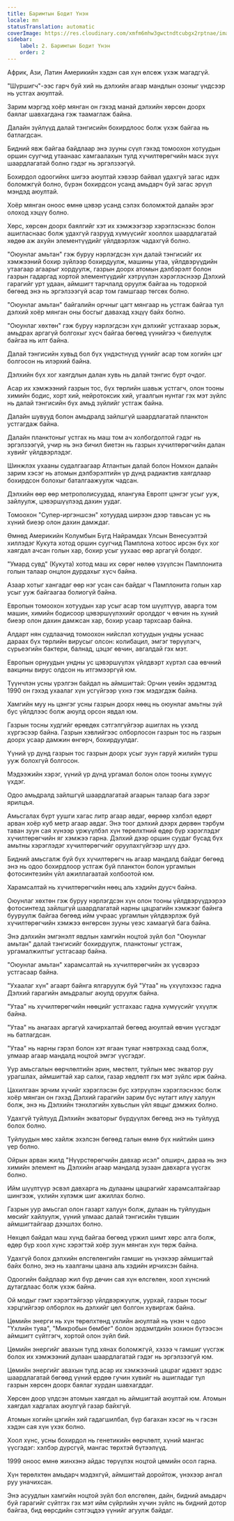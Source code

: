 ```yaml
---
title: Баримтын Бодит Үнэн
locale: mn
statusTranslation: automatic
coverImage: https://res.cloudinary.com/xmfm6mhw3gwctndtcubgx2rptnae/image/upload/v1741354419/small_cover_la_gran_rebelion_28716e29d2.webp
sidebar:
    label: 2. Баримтын Бодит Үнэн
    order: 2
---
```

Африк, Ази, Латин Америкийн хэдэн сая хүн өлсөж үхэж магадгүй.

"Шүршигч"-ээс гарч буй хий нь дэлхийн агаар мандлын озоныг үндсээр нь устгах аюултай.

Зарим мэргэд хоёр мянган он гэхэд манай дэлхийн хөрсөн доорх баялаг шавхагдана гэж таамаглаж байна.

Далайн зүйлүүд далай тэнгисийн бохирдлоос болж үхэж байгаа нь батлагдсан.

Бидний явж байгаа байдлаар энэ зууны сүүл гэхэд томоохон хотуудын оршин суугчид утаанаас хамгаалахын тулд хүчилтөрөгчийн маск зүүх шаардлагатай болно гэдэг нь эргэлзээгүй.

Бохирдол одоогийнх шигээ аюултай хэвээр байвал удахгүй загас идэх боломжгүй болно, бүрэн бохирдсон усанд амьдарч буй загас эрүүл мэндэд аюултай.

Хоёр мянган оноос өмнө цэвэр усанд сэлэх боломжтой далайн эрэг олоход хэцүү болно.

Хөрс, хөрсөн доорх баялгийг хэт их хэмжээгээр хэрэглэснээс болон ашигласнаас болж удахгүй газрууд хүмүүсийг хооллох шаардлагатай хөдөө аж ахуйн элементүүдийг үйлдвэрлэж чадахгүй болно.

"Оюунлаг амьтан" гэж буруу нэрлэгдсэн хүн далай тэнгисийг их хэмжээний бохир зүйлээр бохирдуулж, машины утаа, үйлдвэрүүдийн утаагаар агаарыг хордуулж, газрын доорх атомын дэлбэрэлт болон газрын гадаргад хортой элементүүдийг хэтрүүлэн хэрэглэснээр Дэлхий гарагийг урт удаан, аймшигт тарчлалд оруулж байгаа нь тодорхой бөгөөд энэ нь эргэлзээгүй асар том гамшгаар төгсөх болно.

"Оюунлаг амьтан" байгалийн орчныг цагт мянгаар нь устгаж байгаа тул дэлхий хоёр мянган оны босгыг давахад хэцүү байх болно.

"Оюунлаг хөхтөн" гэж буруу нэрлэгдсэн хүн дэлхийг устгахаар зорьж, амьдрах аргагүй болгохыг хүсч байгаа бөгөөд үүнийгээ ч биелүүлж байгаа нь илт байна.

Далай тэнгисийн хувьд бол бүх үндэстнүүд үүнийг асар том хогийн цэг болгосон нь илэрхий байна.

Дэлхийн бүх хог хаягдлын далан хувь нь далай тэнгис бүрт очдог.

Асар их хэмжээний газрын тос, бүх төрлийн шавьж устгагч, олон тооны химийн бодис, хорт хий, нейротоксик хий, угаалгын нунтаг гэх мэт зүйлс нь далай тэнгисийн бүх амьд зүйлийг устгаж байна.

Далайн шувууд болон амьдралд зайлшгүй шаардлагатай планктон устгагдаж байна.

Далайн планктоныг устгах нь маш том ач холбогдолтой гэдэг нь эргэлзээгүй, учир нь энэ бичил биетэн нь газрын хүчилтөрөгчийн далан хувийг үйлдвэрлэдэг.

Шинжлэх ухааны судалгаагаар Атлантын далай болон Номхон далайн зарим хэсэг нь атомын дэлбэрэлтийн үр дүнд радиактив хаягдлаар бохирдсон болохыг баталгаажуулж чадсан.

Дэлхийн өөр өөр метрополисуудад, ялангуяа Европт цэнгэг усыг ууж, зайлуулж, цэвэршүүлээд дахин уудаг.

Томоохон "Супер-иргэншсэн" хотуудад ширээн дээр тавьсан ус нь хүний биеэр олон дахин дамждаг.

Өмнөд Америкийн Колумбын Бүгд Найрамдах Улсын Венесуэлтэй хиллэдэг Кукута хотод оршин суугчид Памплона хотоос ирсэн бүх хог хаягдал ачсан голын хар, бохир усыг уухаас өөр аргагүй болдог.

"Умард сувд" (Кукута) хотод маш их сөрөг нөлөө үзүүлсэн Памплонита голын талаар онцлон дурдахыг хүсч байна.

Азаар хотыг хангадаг өөр нэг усан сан байдаг ч Памплонита голын хар усыг ууж байгаагаа болиогүй байна.

Европын томоохон хотуудын хар усыг асар том шүүлтүүр, аварга том машин, химийн бодисоор цэвэршүүлэхийг оролддог ч өвчин нь хүний биеэр олон дахин дамжсан хар, бохир усаар тархсаар байна.

Алдарт нян судлаачид томоохон нийслэл хотуудын ундны уснаас дараах бүх төрлийн вирусыг олсон: колибацил, эмгэг төрүүлэгч, сүрьеэгийн бактери, балнад, цэцэг өвчин, авгалдай гэх мэт.

Европын орнуудын ундны ус цэвэршүүлэх үйлдвэрт хүртэл саа өвчний вакцины вирус олдсон нь итгэмээргүй юм.

Түүнчлэн усны үрэлгэн байдал нь аймшигтай: Орчин үеийн эрдэмтэд 1990 он гэхэд ухаалаг хүн усгүйгээр үхнэ гэж мэдэгдэж байна.

Хамгийн муу нь цэнгэг усны газрын доорх нөөц нь оюунлаг амьтны зүй бус үйлдлээс болж аюулд орсон явдал юм.

Газрын тосны худгийг өрөвдөх сэтгэлгүйгээр ашиглах нь үхэлд хүргэсээр байна. Газрын хэвлийгээс олборлосон газрын тос нь газрын доорх усаар дамжин өнгөрч, бохирдуулдаг.

Үүний үр дүнд газрын тос газрын доорх усыг зуун гаруй жилийн турш ууж болохгүй болгосон.

Мэдээжийн хэрэг, үүний үр дүнд ургамал болон олон тооны хүмүүс үхдэг.

Одоо амьдралд зайлшгүй шаардлагатай агаарын талаар бага зэрэг ярилцъя.

Амьсгалах бүрт уушги хагас литр агаар авдаг, өөрөөр хэлбэл өдөрт арван хоёр куб метр агаар авдаг. Энэ тоог дэлхий дээрх дөрвөн тэрбум таван зуун сая хүнээр үржүүлбэл хүн төрөлхтний өдөр бүр хэрэглэдэг хүчилтөрөгчийн яг хэмжээ гарна. Дэлхий дээр оршин суудаг бусад бүх амьтны хэрэглэдэг хүчилтөрөгчийг оруулахгүйгээр шүү дээ.

Бидний амьсгалж буй бүх хүчилтөрөгч нь агаар мандалд байдаг бөгөөд энэ нь одоо бохирдлоор устгаж буй планктон болон ургамлын фотосинтезийн үйл ажиллагаатай холбоотой юм.

Харамсалтай нь хүчилтөрөгчийн нөөц аль хэдийн дуусч байна.

Оюунлаг хөхтөн гэж буруу нэрлэгдсэн хүн олон тооны үйлдвэрүүдээрээ фотосинтезд зайлшгүй шаардлагатай нарны цацрагийн хэмжээг байнга бууруулж байгаа бөгөөд ийм учраас ургамлын үйлдвэрлэж буй хүчилтөрөгчийн хэмжээ өнгөрсөн зууны үеэс хамаагүй бага байна.

Энэ дэлхийн эмгэнэлт явдлын хамгийн ноцтой зүйл бол "Оюунлаг амьтан" далай тэнгисийг бохирдуулж, планктоныг устгаж, ургамалжилтыг устгасаар байна.

"Оюунлаг амьтан" харамсалтай нь хүчилтөрөгчийн эх үүсвэрээ устгасаар байна.

"Ухаалаг хүн" агаарт байнга ялгаруулж буй "Утаа" нь үхүүлэхээс гадна Дэлхий гарагийн амьдралыг аюулд оруулж байна.

"Утаа" нь хүчилтөрөгчийн нөөцийг устгахаас гадна хүмүүсийг үхүүлж байна.

"Утаа" нь анагаах аргагүй хачирхалтай бөгөөд аюултай өвчин үүсгэдэг нь батлагдсан.

"Утаа" нь нарны гэрэл болон хэт ягаан туяаг нэвтрэхэд саад болж, улмаар агаар мандалд ноцтой эмгэг үүсгэдэг.

Уур амьсгалын өөрчлөлтийн эрин, мөстөлт, туйлын мөс экватор руу урагшлах, аймшигтай хар салхи, газар хөдлөлт гэх мэт зүйлс ирж байна.

Цахилгаан эрчим хүчийг хэрэглэсэн бус хэтрүүлэн хэрэглэснээс болж хоёр мянган он гэхэд Дэлхий гарагийн зарим бүс нутагт илүү халуун болж, энэ нь Дэлхийн тэнхлэгийн хувьслын үйл явцыг дэмжих болно.

Удахгүй туйлууд Дэлхийн экваторыг бүрдүүлэх бөгөөд энэ нь туйлууд болох болно.

Туйлуудын мөс хайлж эхэлсэн бөгөөд галын өмнө бүх нийтийн шинэ үер болно.

Ойрын арван жилд "Нүүрстөрөгчийн давхар исэл" олширч, дараа нь энэ химийн элемент нь Дэлхийн агаар мандалд зузаан давхарга үүсгэх болно.

Ийм шүүлтүүр эсвэл давхарга нь дулааны цацрагийг харамсалтайгаар шингээж, үхлийн хүлэмж шиг ажиллах болно.

Газрын уур амьсгал олон газарт халуун болж, дулаан нь туйлуудын мөсийг хайлуулж, үүний улмаас далай тэнгисийн түвшин аймшигтайгаар дээшлэх болно.

Нөхцөл байдал маш хүнд байгаа бөгөөд үржил шимт хөрс алга болж, өдөр бүр хоол хүнс хэрэгтэй хоёр зуун мянган хүн төрж байна.

Удахгүй болох дэлхийн өлсгөлөнгийн гамшиг нь үнэхээр аймшигтай байх болно, энэ нь хаалганы цаана аль хэдийн ирчихсэн байна.

Одоогийн байдлаар жил бүр дөчин сая хүн өлсгөлөн, хоол хүнсний дутагдлаас болж үхэж байна.

Ой модыг гэмт хэрэгтэйгээр үйлдвэржүүлж, уурхай, газрын тосыг хэрцгийгээр олборлох нь дэлхийг цөл болгон хувиргаж байна.

Цөмийн энерги нь хүн төрөлхтөнд үхлийн аюултай нь үнэн ч одоо "Үхлийн туяа", "Микробын бөмбөг" болон эрдэмтдийн зохион бүтээсэн аймшигт сүйтгэгч, хортой олон зүйл бий.

Цөмийн энергийг авахын тулд хянах боломжгүй, хэзээ ч гамшиг үүсгэж болох их хэмжээний дулаан шаардлагатай гэдэг нь эргэлзээгүй юм.

Цөмийн энергийг авахын тулд асар их хэмжээний цацраг идэвхт эрдэс шаардлагатай бөгөөд үүний ердөө гучин хувийг нь ашигладаг тул газрын хөрсөн доорх баялаг хурдан шавхагддаг.

Хөрсөн доор үлдсэн атомын хаягдал нь аймшигтай аюултай юм. Атомын хаягдал хадгалах аюулгүй газар байхгүй.

Атомын хогийн цэгийн хий гадагшилбал, бүр багахан хэсэг нь ч гэсэн хэдэн сая хүн үхэх болно.

Хоол хүнс, усны бохирдол нь генетикийн өөрчлөлт, хүний мангас үүсгэдэг: хэлбэр дүрсгүй, мангас төрхтэй бүтээлүүд.

1999 оноос өмнө жинхэнэ айдас төрүүлэх ноцтой цөмийн осол гарна.

Хүн төрөлхтөн амьдарч мэдэхгүй, аймшигтай доройтож, үнэхээр ангал руу уначихсан.

Энэ асуудлын хамгийн ноцтой зүйл бол өлсгөлөн, дайн, бидний амьдарч буй гарагийг сүйтгэх гэх мэт ийм сүйрлийн хүчин зүйлс нь бидний дотор байгаа, бид өөрсдийн сэтгэцдээ үүнийг агуулж байдаг.
